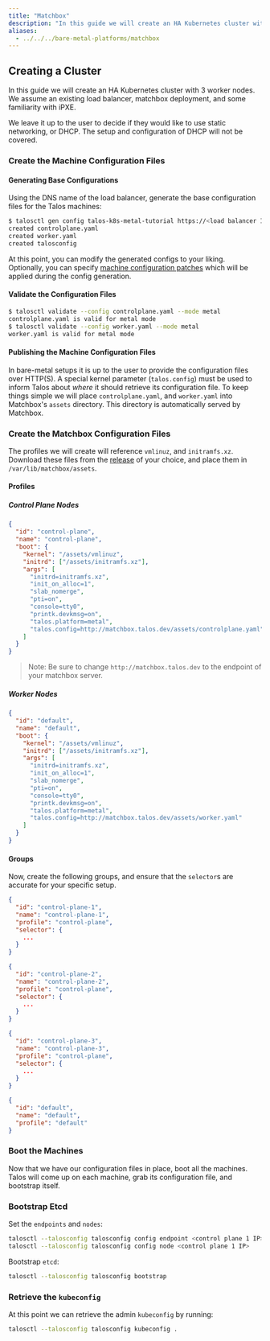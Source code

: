 ```yaml
---
title: "Matchbox"
description: "In this guide we will create an HA Kubernetes cluster with 3 worker nodes using an existing load balancer and matchbox deployment."
aliases:
  - ../../../bare-metal-platforms/matchbox
---
```


## Creating a Cluster

In this guide we will create an HA Kubernetes cluster with 3 worker nodes.
We assume an existing load balancer, matchbox deployment, and some familiarity with iPXE.

We leave it up to the user to decide if they would like to use static networking, or DHCP.
The setup and configuration of DHCP will not be covered.

### Create the Machine Configuration Files

#### Generating Base Configurations

Using the DNS name of the load balancer, generate the base configuration files for the Talos machines:

```bash
$ talosctl gen config talos-k8s-metal-tutorial https://<load balancer IP or DNS>:<port>
created controlplane.yaml
created worker.yaml
created talosconfig
```

At this point, you can modify the generated configs to your liking.
Optionally, you can specify [machine configuration patches](../../configure-your-talos-cluster/system-configuration/patching#configuration-patching-with-talosctl-cli) which will be applied during the config generation.

#### Validate the Configuration Files

```bash
$ talosctl validate --config controlplane.yaml --mode metal
controlplane.yaml is valid for metal mode
$ talosctl validate --config worker.yaml --mode metal
worker.yaml is valid for metal mode
```

#### Publishing the Machine Configuration Files

In bare-metal setups it is up to the user to provide the configuration files over HTTP(S).
A special kernel parameter (`talos.config`) must be used to inform Talos about _where_ it should retrieve its configuration file.
To keep things simple we will place `controlplane.yaml`, and `worker.yaml` into Matchbox's `assets` directory.
This directory is automatically served by Matchbox.

### Create the Matchbox Configuration Files

The profiles we will create will reference `vmlinuz`, and `initramfs.xz`.
Download these files from the [release](https://github.com/siderolabs/talos/releases) of your choice, and place them in `/var/lib/matchbox/assets`.

#### Profiles

##### Control Plane Nodes

```json
{
  "id": "control-plane",
  "name": "control-plane",
  "boot": {
    "kernel": "/assets/vmlinuz",
    "initrd": ["/assets/initramfs.xz"],
    "args": [
      "initrd=initramfs.xz",
      "init_on_alloc=1",
      "slab_nomerge",
      "pti=on",
      "console=tty0",
      "printk.devkmsg=on",
      "talos.platform=metal",
      "talos.config=http://matchbox.talos.dev/assets/controlplane.yaml"
    ]
  }
}
```

> Note: Be sure to change `http://matchbox.talos.dev` to the endpoint of your matchbox server.

##### Worker Nodes

```json
{
  "id": "default",
  "name": "default",
  "boot": {
    "kernel": "/assets/vmlinuz",
    "initrd": ["/assets/initramfs.xz"],
    "args": [
      "initrd=initramfs.xz",
      "init_on_alloc=1",
      "slab_nomerge",
      "pti=on",
      "console=tty0",
      "printk.devkmsg=on",
      "talos.platform=metal",
      "talos.config=http://matchbox.talos.dev/assets/worker.yaml"
    ]
  }
}
```

#### Groups

Now, create the following groups, and ensure that the `selector`s are accurate for your specific setup.

```json
{
  "id": "control-plane-1",
  "name": "control-plane-1",
  "profile": "control-plane",
  "selector": {
    ...
  }
}
```

```json
{
  "id": "control-plane-2",
  "name": "control-plane-2",
  "profile": "control-plane",
  "selector": {
    ...
  }
}
```

```json
{
  "id": "control-plane-3",
  "name": "control-plane-3",
  "profile": "control-plane",
  "selector": {
    ...
  }
}
```

```json
{
  "id": "default",
  "name": "default",
  "profile": "default"
}
```

### Boot the Machines

Now that we have our configuration files in place, boot all the machines.
Talos will come up on each machine, grab its configuration file, and bootstrap itself.

### Bootstrap Etcd

Set the `endpoints` and `nodes`:

```bash
talosctl --talosconfig talosconfig config endpoint <control plane 1 IP>
talosctl --talosconfig talosconfig config node <control plane 1 IP>
```

Bootstrap `etcd`:

```bash
talosctl --talosconfig talosconfig bootstrap
```

### Retrieve the `kubeconfig`

At this point we can retrieve the admin `kubeconfig` by running:

```bash
talosctl --talosconfig talosconfig kubeconfig .
```
